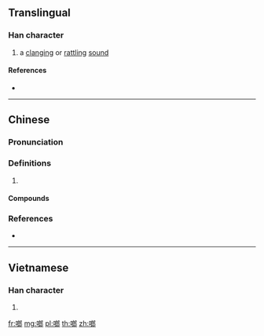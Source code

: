 ==Translingual==

===Han character===
{{Han char|rn=30|rad=口|as=08|sn=11|four=67027|canj=RIIL|ids=⿰口郎}}

# a [[clang]]ing or [[rattling]] [[sound]]

====References====
* {{Han ref|kx=0204.111|hdz=10646.090|uh=5577|ud=21879|bh=D86A|bd=55402}}

----

==Chinese==
{{zh-forms}}

===Pronunciation===
{{zh-pron
|m=lāng
|c=long1,long4
|mn=long
|mc=
|oc=
|cat=
}}

===Definitions===
{{zh-hanzi}}

# {{rfdef|zh}}

====Compounds====
{{zh-der|噹啷落地|噹啷|啷噹|丁鈴噹啷|啷鐺|當啷}}

===References===
* {{R:yue:mfccd}}

----

==Vietnamese==

===Han character===
{{vi-hantu|[[lắng]]|rs=口08}}

# {{defn|lang=vi|sort=口08}}

[[fr:啷]]
[[mg:啷]]
[[pl:啷]]
[[th:啷]]
[[zh:啷]]